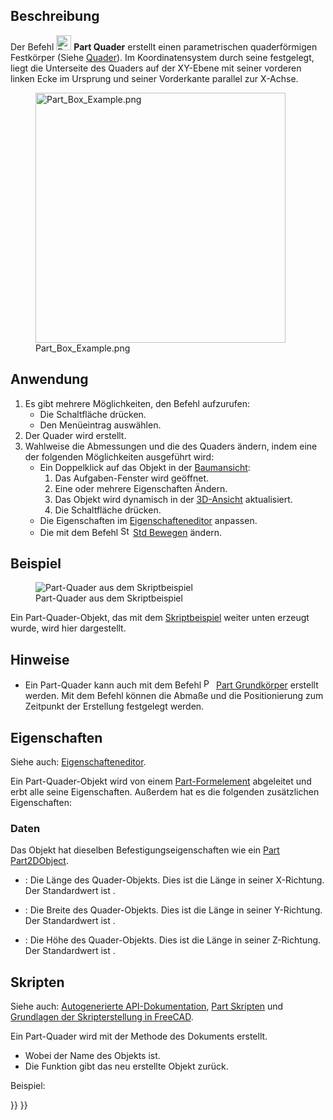 <languages/>

{{Docnav/de
|
|[[Part_Cylinder/de|Zylinder]]
|[[Part_Workbench/de|Part]]
|IconL=
|IconR=Part_Cylinder.svg
|IconC=Workbench_Part.svg
}}

{{GuiCommand/de
|Name=Part Box
|Name/de=Part Quader
|MenuLocation=Formteil → Grundkörper → Quader 
|Workbenches=[[Part_Workbench/de|Part]]
|SeeAlso=[[Part_Primitives/de|Part Grundelemente]]
}}

<span id="Description"></span>
==Beschreibung==

Der Befehl [[Image:Part_Box.svg|24px]] '''Part Quader''' erstellt einen parametrischen quaderförmigen Festkörper (Siehe [https://de.wikipedia.org/wiki/Quader Quader]). Im Koordinatensystem durch seine {{PropertyData/de|Placement}} festgelegt, liegt die Unterseite des Quaders auf der  XY-Ebene mit seiner vorderen linken Ecke im Ursprung und seiner Vorderkante parallel zur X-Achse.

[[Image:Part_Box_Example.png|400px]]

<span id="Usage"></span>
==Anwendung==

# Es gibt mehrere Möglichkeiten, den Befehl aufzurufen:
#* Die Schaltfläche {{Button|[[Image:Part_Box.svg|16px]] [[Part_Box/de|Part Quader]]}} drücken.
#* Den Menüeintrag {{MenuCommand|Part → Grundkörper → [[Image:Part_Box.svg|16px]] Quader}} auswählen.
# Der Quader wird erstellt.
# Wahlweise die Abmessungen und die {{PropertyData/de|Placement}} des Quaders ändern, indem eine der folgenden Möglichkeiten ausgeführt wird:
#* Ein Doppelklick auf das Objekt in der [[Tree_view/de|Baumansicht]]:
#*# Das Aufgaben-Fenster {{MenuCommand|Geometrische Grundkörper}} wird geöffnet.
#*# Eine oder mehrere Eigenschaften Ändern.
#*# Das Objekt wird dynamisch in der [[3D_view/de|3D-Ansicht]] aktualisiert.
#*# Die Schaltfläche {{Button|OK}} drücken.
#* Die Eigenschaften im [[Property_editor/de|Eigenschafteneditor]] anpassen.
#* Die {{PropertyData/de|Placement}} mit dem Befehl [[Image:Std_TransformManip.svg|16px]] [[Std_TransformManip/de|Std Bewegen]] ändern.

<span id="Example"></span>
==Beispiel==

[[Image:Part_Box_Scripting_Example.png|thumb|Part-Quader aus dem Skriptbeispiel]]

Ein Part-Quader-Objekt, das mit dem [[#Skripten|Skriptbeispiel]] weiter unten erzeugt wurde, wird hier dargestellt.

<span id="Notes"></span>
==Hinweise==

* Ein Part-Quader kann auch mit dem Befehl [[Image:Part_Primitives.svg|16px]] [[Part_Primitives/de|Part Grundkörper]] erstellt werden. Mit dem Befehl können die Abmaße und die Positionierung zum Zeitpunkt der Erstellung festgelegt werden.

<span id="Properties"></span>
==Eigenschaften==

Siehe auch: [[Property_editor/de|Eigenschafteneditor]].

Ein Part-Quader-Objekt wird von einem [[Part_Feature/de|Part-Formelement]] abgeleitet und erbt alle seine Eigenschaften. Außerdem hat es die folgenden zusätzlichen Eigenschaften:

<span id="Data"></span>
===Daten===

{{TitleProperty|Attachment}}

Das Objekt hat dieselben Befestigungseigenschaften wie ein [[Part_Part2DObject/de#Daten|Part Part2DObject]].

{{TitleProperty|Box}}

* {{PropertyData/de|Length|Length}}: Die Länge des Quader-Objekts. Dies ist die Länge in seiner X-Richtung. Der Standardwert ist {{Value|10mm}}.
* {{PropertyData/de|Width|Length}}: Die Breite des Quader-Objekts. Dies ist die Länge in seiner Y-Richtung. Der Standardwert ist {{Value|10mm}}.
* {{PropertyData/de|Height|Length}}: Die Höhe des Quader-Objekts. Dies ist die Länge in seiner Z-Richtung. Der Standardwert ist {{Value|10mm}}.

<span id="Scripting"></span>
==Skripten==

Siehe auch: [https://freecad.github.io/SourceDoc/ Autogenerierte API-Dokumentation], [[Part_scripting/de|Part Skripten]] und [[FreeCAD_Scripting_Basics/de|Grundlagen der Skripterstellung in FreeCAD]].

Ein Part-Quader wird mit der Methode {{incode|addObject()}} des Dokuments erstellt.

{{Code|code=
box = FreeCAD.ActiveDocument.addObject("Part::Box", "myBox")
}}

* Wobei {{Incode|"myBox"}} der Name des Objekts ist.
* Die Funktion gibt das neu erstellte Objekt zurück.

Beispiel:

{{Code|code=
import FreeCAD as App

doc = App.activeDocument()

box = doc.addObject("Part::Box", "myBox")
box.Length = 4
box.Width = 8
box.Height = 12
box.Placement = App.Placement(App.Vector(1, 2, 3), App.Rotation(75, 60, 30))

doc.recompute()
}}


{{Docnav/de
|
|[[Part_Cylinder/de|Zylinder]]
|[[Part_Workbench/de|Part]]
|IconL=
|IconR=Part_Cylinder.svg
|IconC=Workbench_Part.svg
}}

{{Part_Tools_navi{{#translation:}}}}
{{Userdocnavi{{#translation:}}}}